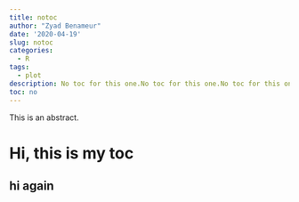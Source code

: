 ```yaml
---
title: notoc
author: "Zyad Benameur"
date: '2020-04-19'
slug: notoc
categories:
  - R
tags:
  - plot
description: No toc for this one.No toc for this one.No toc for this one.No toc for this one.No toc for this one.No toc for this one.No toc for this one.No toc for this one.No toc for this one.No toc for this one.
toc: no
---
```


This is an abstract.


# Hi, this is my toc

## hi again